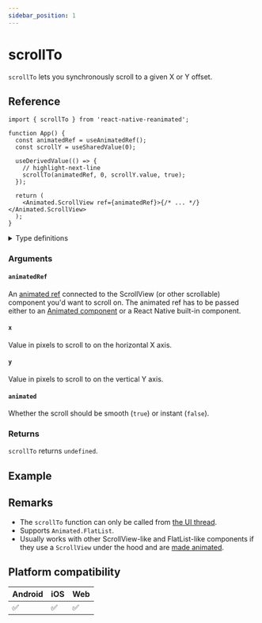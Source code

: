 ```yaml
---
sidebar_position: 1
---
```


# scrollTo

`scrollTo` lets you synchronously scroll to a given X or Y offset.

## Reference

```tsx
import { scrollTo } from 'react-native-reanimated';

function App() {
  const animatedRef = useAnimatedRef();
  const scrollY = useSharedValue(0);

  useDerivedValue(() => {
    // highlight-next-line
    scrollTo(animatedRef, 0, scrollY.value, true);
  });

  return (
    <Animated.ScrollView ref={animatedRef}>{/* ... */}</Animated.ScrollView>
  );
}
```

<details>
<summary>Type definitions</summary>

```typescript
function scrollTo<T extends Component>(
  animatedRef: AnimatedRef<T>,
  x: number,
  y: number,
  animated: boolean
): void;
```

</details>

### Arguments

#### `animatedRef`

An [animated ref](/docs/core/useAnimatedRef#returns) connected to the ScrollView (or other scrollable) component you'd want to scroll on. The animated ref has to be passed either to an [Animated component](/docs/fundamentals/glossary#animated-component) or a React Native built-in component.

#### `x`

Value in pixels to scroll to on the horizontal X axis.

#### `y`

Value in pixels to scroll to on the vertical Y axis.

#### `animated`

Whether the scroll should be smooth (`true`) or instant (`false`).

### Returns

`scrollTo` returns `undefined`.

## Example


<InteractiveExample src={ScrollToSrc} component={ScrollTo} />

## Remarks

- The `scrollTo` function can only be called from [the UI thread](/docs/fundamentals/glossary#ui-thread).
- Supports `Animated.FlatList`.
- Usually works with other ScrollView-like and FlatList-like components if they use a `ScrollView` under the hood and are [made animated](/docs/core/createAnimatedComponent#reference).

## Platform compatibility

<div className="platform-compatibility">

| Android | iOS | Web |
| ------- | --- | --- |
| ✅      | ✅  | ✅  |

</div>
